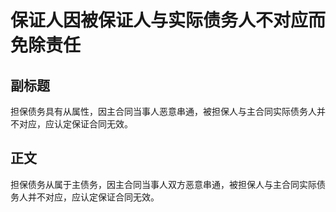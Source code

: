 # 保证人因被保证人与实际债务人不对应而免除责任
## 副标题
担保债务具有从属性，因主合同当事人恶意串通，被担保人与主合同实际债务人并不对应，应认定保证合同无效。
## 正文
担保债务从属于主债务，因主合同当事人双方恶意串通，被担保人与主合同实际债务人并不对应，应认定保证合同无效。